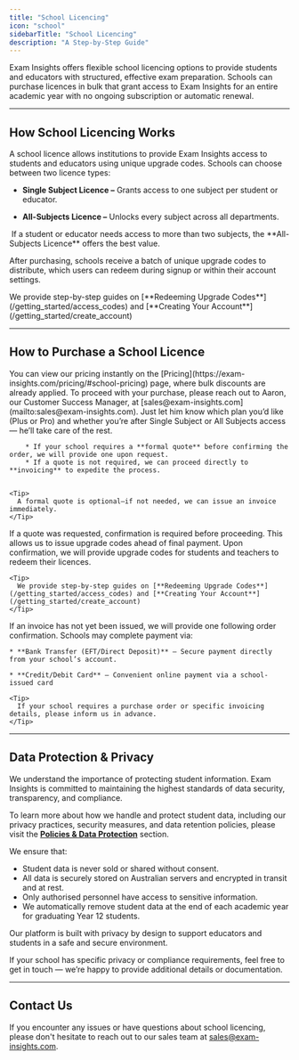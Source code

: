 ```yaml
---
title: "School Licencing"
icon: "school"
sidebarTitle: "School Licencing"
description: "A Step-by-Step Guide"
---
```


Exam Insights offers flexible school licencing options to provide students and educators with structured, effective exam preparation. Schools can purchase licences in bulk that grant access to Exam Insights for an entire academic year with no ongoing subscription or automatic renewal.

***

## How School Licencing Works

A school licence allows institutions to provide Exam Insights access to students and educators using unique upgrade codes. Schools can choose between two licence types:

* **Single Subject Licence –** Grants access to one subject per student or educator.

* **All-Subjects Licence –** Unlocks every subject across all departments.

<Tip>
   If a student or educator needs access to more than two subjects, the **All-Subjects Licence** offers the best value.
</Tip>

After purchasing, schools receive a batch of unique upgrade codes to distribute, which users can redeem during signup or within their account settings.

<Tip>
  We provide step-by-step guides on [**Redeeming Upgrade Codes**](/getting_started/access_codes) and [**Creating Your Account**](/getting_started/create_account)
</Tip>

***

## How to Purchase a School Licence

<Steps>
  <Step title="View Pricing Page for Instant Quote">
    You can view our pricing instantly on the [Pricing](https://exam-insights.com/pricing/#school-pricing) page, where bulk discounts are already applied.  
  </Step>

  <Step title="Request a Formal Quote or Invoice">
        To proceed with your purchase, please reach out to Aaron, our Customer Success Manager, at [sales@exam-insights.com](mailto:sales@exam-insights.com). Just let him know which plan you’d like (Plus or Pro) and whether you’re after Single Subject or All Subjects access — he’ll take care of the rest.

        * If your school requires a **formal quote** before confirming the order, we will provide one upon request.  
        * If a quote is not required, we can proceed directly to **invoicing** to expedite the process.  


    <Tip>  
      A formal quote is optional—if not needed, we can issue an invoice immediately.  
    </Tip>  
  </Step>

  <Step title="Confirm Your Order">
    If a quote was requested, confirmation is required before proceeding. This allows us to issue upgrade codes ahead of final payment.  
  </Step>

  <Step title="Receive and Distribute Upgrade Codes">
     Upon confirmation, we will provide upgrade codes for students and teachers to redeem their licences.  

    <Tip>
      We provide step-by-step guides on [**Redeeming Upgrade Codes**](/getting_started/access_codes) and [**Creating Your Account**](/getting_started/create_account)
    </Tip>
  </Step>

  <Step title="Payment and Invoice">
   If an invoice has not yet been issued, we will provide one following order confirmation. Schools may complete payment via:  

    * **Bank Transfer (EFT/Direct Deposit)** – Secure payment directly from your school’s account.

    * **Credit/Debit Card** – Convenient online payment via a school-issued card

    <Tip>  
      If your school requires a purchase order or specific invoicing details, please inform us in advance.  
    </Tip>  
  </Step>
</Steps>

***

## Data Protection & Privacy

We understand the importance of protecting student information. Exam Insights is committed to maintaining the highest standards of data security, transparency, and compliance.

To learn more about how we handle and protect student data, including our privacy practices, security measures, and data retention policies, please visit the [**Policies & Data Protection**](/security/overview) section.

We ensure that:
* Student data is never sold or shared without consent.
* All data is securely stored on Australian servers and encrypted in transit and at rest.
* Only authorised personnel have access to sensitive information.
* We automatically remove student data at the end of each academic year for graduating Year 12 students.

Our platform is built with privacy by design to support educators and students in a safe and secure environment.

If your school has specific privacy or compliance requirements, feel free to get in touch — we’re happy to provide additional details or documentation.

***

## Contact Us

If you encounter any issues or have questions about school licencing, please don't hesitate to reach out to our sales team at [sales@exam-insights.com](mailto:sales@exam-insights.com).